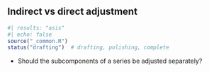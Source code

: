## Indirect vs direct adjustment

```r
#| results: "asis"
#| echo: false
source("_common.R")
status("drafting")  # drafting, polishing, complete
```
- Should the subcomponents of a series be adjusted separately?
